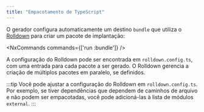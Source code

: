 ```yaml
---
title: "Empacotamento de TypeScript"
---
```





O gerador configura automaticamente um destino `bundle` que utiliza o [Rolldown](https://rolldown.rs/) para criar um pacote de implantação:

<NxCommands commands={['run <project-name>:bundle']} />

A configuração do Rolldown pode ser encontrada em `rolldown.config.ts`, com uma entrada para cada pacote a ser gerado. O Rolldown gerencia a criação de múltiplos pacotes em paralelo, se definidos.

:::tip
Você pode ajustar a configuração do Rolldown em `rolldown.config.ts`. Por exemplo, se tiver dependências que dependem de caminhos de arquivo e não podem ser empacotadas, você pode adicioná-las à lista de módulos `external`.
:::